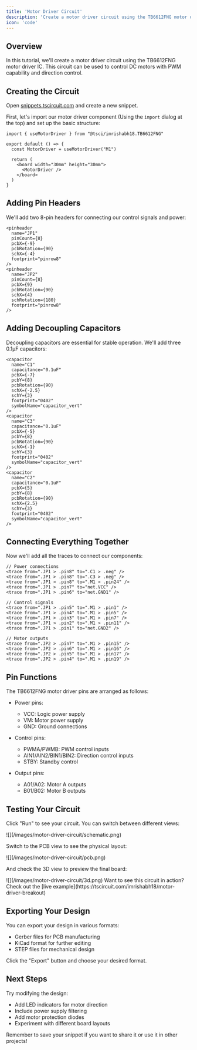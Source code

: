 ```yaml
---
title: 'Motor Driver Circuit'
description: 'Create a motor driver circuit using the TB6612FNG motor driver'
icon: 'code'
---
```


## Overview

In this tutorial, we'll create a motor driver circuit using the TB6612FNG motor driver IC. This circuit can be used to control DC motors with PWM capability and direction control.

## Creating the Circuit

Open [snippets.tscircuit.com](https://snippets.tscircuit.com) and create a new snippet.

First, let's import our motor driver component (Using the `import` dialog at the top) and set up the basic structure:

```tsx
import { useMotorDriver } from "@tsci/imrishabh18.TB6612FNG"

export default () => {
  const MotorDriver = useMotorDriver("M1")

  return (
    <board width="30mm" height="30mm">
      <MotorDriver />
    </board>
  )
}
```

## Adding Pin Headers

We'll add two 8-pin headers for connecting our control signals and power:

```tsx
<pinheader
  name="JP1"
  pinCount={8}
  pcbX={-9}
  pcbRotation={90}
  schX={-4}
  footprint="pinrow8"
/>
<pinheader
  name="JP2"
  pinCount={8}
  pcbX={9}
  pcbRotation={90}
  schX={4}
  schRotation={180}
  footprint="pinrow8"
/>
```

## Adding Decoupling Capacitors

Decoupling capacitors are essential for stable operation. We'll add three 0.1μF capacitors:

```tsx
<capacitor
  name="C1"
  capacitance="0.1uF"
  pcbX={-7}
  pcbY={8}
  pcbRotation={90}
  schX={-2.5}
  schY={3}
  footprint="0402"
  symbolName="capacitor_vert"
/>
<capacitor
  name="C3"
  capacitance="0.1uF"
  pcbX={-5}
  pcbY={8}
  pcbRotation={90}
  schX={-1}
  schY={3}
  footprint="0402"
  symbolName="capacitor_vert"
/>
<capacitor
  name="C2"
  capacitance="0.1uF"
  pcbX={5}
  pcbY={8}
  pcbRotation={90}
  schX={2.5}
  schY={3}
  footprint="0402"
  symbolName="capacitor_vert"
/>
```

## Connecting Everything Together

Now we'll add all the traces to connect our components:

```tsx
// Power connections
<trace from=".JP1 > .pin8" to=".C1 > .neg" />
<trace from=".JP1 > .pin8" to=".C3 > .neg" />
<trace from=".JP1 > .pin8" to=".M1 > .pin24" />
<trace from=".JP1 > .pin7" to="net.VCC" />
<trace from=".JP1 > .pin6" to="net.GND1" />

// Control signals
<trace from=".JP1 > .pin5" to=".M1 > .pin1" />
<trace from=".JP1 > .pin4" to=".M1 > .pin5" />
<trace from=".JP1 > .pin3" to=".M1 > .pin7" />
<trace from=".JP1 > .pin2" to=".M1 > .pin11" />
<trace from=".JP1 > .pin1" to="net.GND2" />

// Motor outputs
<trace from=".JP2 > .pin7" to=".M1 > .pin15" />
<trace from=".JP2 > .pin6" to=".M1 > .pin16" />
<trace from=".JP2 > .pin5" to=".M1 > .pin17" />
<trace from=".JP2 > .pin4" to=".M1 > .pin19" />
```

## Pin Functions

The TB6612FNG motor driver pins are arranged as follows:

- Power pins:
  - VCC: Logic power supply
  - VM: Motor power supply
  - GND: Ground connections

- Control pins:
  - PWMA/PWMB: PWM control inputs
  - AIN1/AIN2/BIN1/BIN2: Direction control inputs
  - STBY: Standby control

- Output pins:
  - A01/A02: Motor A outputs
  - B01/B02: Motor B outputs

## Testing Your Circuit

Click "Run" to see your circuit. You can switch between different views:

<Frame caption="Schematic view showing component connections">
![](/images/motor-driver-circuit/schematic.png)
</Frame>

Switch to the PCB view to see the physical layout:

<Frame caption="PCB view showing component placement and traces">
![](/images/motor-driver-circuit/pcb.png)
</Frame>

And check the 3D view to preview the final board:

<Frame caption="3D preview of the assembled circuit">
![](/images/motor-driver-circuit/3d.png)
</Frame>

<Note>
  Want to see this circuit in action? Check out the [live example](https://tscircuit.com/imrishabh18/motor-driver-breakout)
</Note>

## Exporting Your Design

You can export your design in various formats:
- Gerber files for PCB manufacturing
- KiCad format for further editing
- STEP files for mechanical design

Click the "Export" button and choose your desired format.

## Next Steps

Try modifying the design:
- Add LED indicators for motor direction
- Include power supply filtering
- Add motor protection diodes
- Experiment with different board layouts

Remember to save your snippet if you want to share it or use it in other projects!